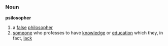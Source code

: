 ===Noun===
'''psilosopher'''
#a [[false]] [[philosopher]]
#[[someone]] who professes to have [[knowledge]] or [[education]] which they, in fact, [[lack]]
